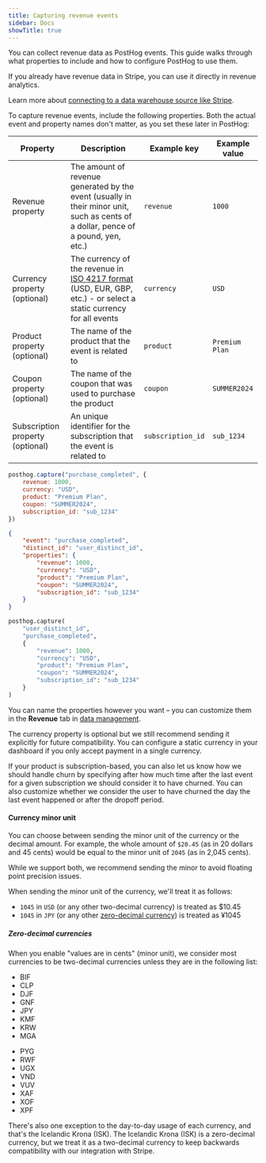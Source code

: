 ```yaml
---
title: Capturing revenue events
sidebar: Docs
showTitle: true
---
```



You can collect revenue data as PostHog events. This guide walks through what properties to include and how to configure PostHog to use them.

<CalloutBox icon="IconQuestion" title="Already have revenue data?" type="fyi">

If you already have revenue data in Stripe, you can use it directly in revenue analytics.

Learn more about [connecting to a data warehouse source like Stripe](/docs/revenue-analytics/payment-platforms).

</CalloutBox>

To capture revenue events, include the following properties. Both the actual event and property names don't matter, as you set these later in PostHog:

| Property | Description | Example key | Example value |
| --- | --- | --- | --- |
| Revenue property | The amount of revenue generated by the event (usually in their minor unit, such as cents of a dollar, pence of a pound, yen, etc.) | `revenue` | `1000` |
| Currency property (optional) | The currency of the revenue in [ISO 4217 format](https://en.wikipedia.org/wiki/ISO_4217) (USD, EUR, GBP, etc.) - or select a static currency for all events | `currency` | `USD` |
| Product property (optional) | The name of the product that the event is related to | `product` | `Premium Plan` |
| Coupon property (optional) | The name of the coupon that was used to purchase the product | `coupon` | `SUMMER2024` |
| Subscription property (optional) | An unique identifier for the subscription that the event is related to | `subscription_id` | `sub_1234` |

<MultiLanguage>

```js
posthog.capture("purchase_completed", {
    revenue: 1000,
    currency: "USD",
    product: "Premium Plan",
    coupon: "SUMMER2024",
    subscription_id: "sub_1234"
})
```

```json
{
    "event": "purchase_completed",
    "distinct_id": "user_distinct_id",
    "properties": {
        "revenue": 1000,
        "currency": "USD",
        "product": "Premium Plan",
        "coupon": "SUMMER2024",
        "subscription_id": "sub_1234"
    }
}
```

```python
posthog.capture(
    "user_distinct_id",
    "purchase_completed",
    {
        "revenue": 1000,
        "currency": "USD",
        "product": "Premium Plan",
        "coupon": "SUMMER2024",
        "subscription_id": "sub_1234"
    }
)
```
</MultiLanguage>

You can name the properties however you want – you can customize them in the **Revenue** tab in [data management](https://app.posthog.com/data-management/revenue).

The currency property is optional but we still recommend sending it explicitly for future compatibility. You can configure a static currency in your dashboard if you only accept payment in a single currency.

If your product is subscription-based, you can also let us know how we should handle churn by specifying after how much time after the last event for a given subscription we should consider it to have churned.
You can also customize whether we consider the user to have churned the day the last event happened or after the dropoff period.

<ProductScreenshot
    imageLight="https://res.cloudinary.com/dmukukwp6/image/upload/Screenshot_2025_09_05_at_14_10_38_7b13b4bd4a.png" 
    imageDark="https://res.cloudinary.com/dmukukwp6/image/upload/Screenshot_2025_09_05_at_14_10_55_a3cb5c4204.png"
    alt="Events setup"
    classes="rounded"
/>

#### Currency minor unit

You can choose between sending the minor unit of the currency or the decimal amount. For example, the whole amount of `$20.45` (as in 20 dollars and 45 cents) would be equal to the minor unit of `2045` (as in 2,045 cents).

While we support both, we recommend sending the minor to avoid floating point precision issues.

When sending the minor unit of the currency, we'll treat it as follows:
- `1045` in `USD` (or any other two-decimal currency) is treated as $10.45
- `1045` in `JPY` (or any other [zero-decimal currency](#zero-decimal-currencies)) is treated as ¥1045

##### Zero-decimal currencies

When you enable "values are in cents" (minor unit), we consider most currencies to be two-decimal currencies unless they are in the following list:

<div className="grid grid-cols-2 gap-2">
    <ul>
        <li>BIF</li>
        <li>CLP</li>
        <li>DJF</li>
        <li>GNF</li>
        <li>JPY</li>
        <li>KMF</li>
        <li>KRW</li>
        <li>MGA</li>
    </ul>
    <ul>
        <li>PYG</li>
        <li>RWF</li>
        <li>UGX</li>
        <li>VND</li>
        <li>VUV</li>
        <li>XAF</li>
        <li>XOF</li>
        <li>XPF</li>
    </ul>   
</div>

There's also one exception to the day-to-day usage of each currency, and that's the Icelandic Krona (ISK). The Icelandic Krona (ISK) is a zero-decimal currency, but we treat it as a two-decimal currency to keep backwards compatibility with our integration with Stripe.
